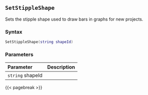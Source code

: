 ## `SetStippleShape`

Sets the stipple shape used to draw bars in graphs for new projects.

### Syntax {-}

``` .lua
SetStippleShape(string shapeId)
```


### Parameters {-}

**Parameter** | **Description**
| :-- | :-- |
|`string` shapeId |      |


{{< pagebreak >}}